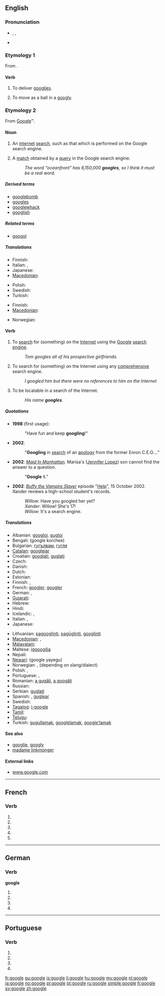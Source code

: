 {{also|Google|googlé}}
==English==
{{wikipedia}}

===Pronunciation===
* {{enPR|go͞o'gəl}}, {{IPA|/ˈɡuːɡəl/}}, {{SAMPA|/"gu:g@l/}}
* {{homophones|Google|googol}}

===Etymology 1===
From {{term|googly|lang=en}}.

====Verb====
{{en-verb|googl|ing}}

# {{intransitive|cricket}} To deliver [[googly|googlies]].
# {{intransitive|cricket}} To move as a ball in a [[googly]].

===Etymology 2===
From [[Google]]™.

====Noun====
{{en-noun}}

# An [[internet]] [[search]], such as that which is performed on the Google search engine.
# {{internet}} A [[match]] obtained by a [[query]] in the Google search engine.
#: ''The word "oceanfront" has 6,150,000 '''googles''', so I think it must be a real word.''

=====Derived terms=====
* [[googlebomb]]
* [[googles]]
* [[googlewhack]]
* [[googlish]]

=====Related terms=====
* [[googol]]

=====Translations=====
{{trans-top|search using Google}}
* Finnish: {{t|fi|googlaus}}
* Italian: {{t-|it|gugolata|f}}, {{t|it|gugulata|f}}
* Japanese: {{t|ja|ググる|tr=guguru|sc=Jpan}}
* [[Macedonian]]: {{t|mk|гуглање|n|tr=gùglanje}}
{{trans-mid}}
* Polish: {{t-|pl|guglanie|n}}
* Swedish: {{t|sv|googling}}
* Turkish: {{t|tr|gugıl}}
{{trans-bottom}}

{{trans-top|search using any comprehensive search engine}}
* Finnish: {{t|fi|haku}}
* [[Macedonian]]: {{t|mk|пребарување|n|tr=prebarùvanje}}
{{trans-mid}}
* Norwegian: {{t|no|nettsøk|n}}
{{trans-bottom}}

====Verb====
{{en-verb|googl|ing}}

# {{transitive}} To [[search]] for (something) on the [[Internet]] using the [[Google]] [[search engine]].
#: ''Tom googles all of his prospective girlfriends.''
# {{transitive|by extension}} To search for (something) on the Internet using any [[comprehensive]] search engine.
#: ''I googled him but there were no references to him on the Internet''
# {{intransitive|internet}} To be locatable in a search of the Internet.
#: ''His name '''googles'''.''

=====Quotations=====
* '''1998''' (first usage): {{cite web
|last=Page
|first=Larry
|authorlink=w:Larry Page
|date=July 8
|url=http://web.archive.org/web/19991009052012/www.egroups.com/group/google-friends/3.html
|title=Google Search Engine: New Features
|publisher=Google Friends Mailing List
|accessdate=2007-08-06
}}
*: "Have fun and keep '''googling'''!"
* '''2002''': {{cite news
| first = Bill
| last = Keller
| url = http://www.nytimes.com/2002/12/28/opinion/28KELL.html?pagewanted=2&todaysheadlines
| title = Who's Sorry Now?
| work = New York Times
| page = A-19
| date = 28 December 2002
| accessdate = 2007-06-24
}}
*: "'''Googling''' in [[search]] of an [[apology]] from the former Enron C.E.O...."
* '''2002''': ''[[w:Maid In Manhattan|Maid In Manhattan]]''. Marisa's ([[w:Jennifer Lopez|Jennifer Lopez]]) son cannot find the answer to a question.
*: "'''Google''' it."
* '''2002''': ''[[w:Buffy the Vampire Slayer|Buffy the Vampire Slayer]]'' episode "[[w:Help (Buffy episode)|Help]]", 15 October 2002. Xander reviews a high-school student's records.
*: ''Willow'': Have you googled her yet?
*: ''Xander'': Willow! She's 17!
*: ''Willow'': It's a search engine.

=====Translations=====
{{trans-top|to search for on the Internet}}
* Albanian: [[googloj]], [[gugloj]]
* Bengali: (google korchee) {{rfscript|Bengali}}
* Bulgarian: [[гугълвам]], [[гугля]]
* [[Catalan]]: [[googlejar]]
* Croatian: [[googlati]], [[guglati]]
* Czech: {{t|cs|vygooglovat}}
* Danish: {{t-|da|google}}
* Dutch: {{t+|nl|googelen}}
* Estonian: {{t|et|googeldama}}
* Finnish: {{t+|fi|googlata}}, {{t-|fi|googlettaa}}
* French: [[googler]], [[gougler]]
* German: {{t+|de|googeln}}, {{t|de|googlen}}
* [[Gujarati]]: {{t|gu|ગૂગલ કરવુ|tr=gūgal karvu|sc=Gujr}}
* Hebrew: {{t|he|גיגל|tr=gigél}}
* Hindi: {{t|hi|गूगल करना|tr=google karnā|sc=Deva}}
* Icelandic: {{t|is|gúgla}}, {{t|is|að gúgla}}
* Italian: {{t+|it|googlare}}, {{t|it|guglare}}
* Japanese: {{t+|ja|ググる|tr=guguru}}
{{trans-mid}}
* Lithuanian: [[pagooglinti]], [[pagūglinti]], [[gооglinti]]
* [[Macedonian]]: {{t|mk|гугла|tr=gùgla}}, {{t|mk|прогуглува|tr=progùgluva}}
* [[Malayalam]]: {{t|ml|ഗൂഗിൾ ചെയ്യൂ|tr=googil cheyyoo|sc=Mlym}}
* Maltese: [[iggoogilja]]
* Nepali: {{t|ne|गूगल गरनु|tr=google garnu|sc=Deva}}
* [[Newari]]: (google yayegu) {{rfscript|Deva}}
* Norwegian: {{t+|no|google}}, {{t|no|googla}} (depending on slang/dialect)
* Polish: {{t+|pl|googlować}}, {{t+|pl|guglać}}
* Portuguese: {{t+|pt|googlar}}, {{t+|pt|guglar}}
* Romanian: [[a gugăli]], [[a googăli]]
* Russian: {{t+|ru|гуглить|tr=gúglit'}}
* Serbian: [[guglati]]
* Spanish: {{t+|es|googlear}}, [[guglear]]
* Swedish: {{t+|sv|googla}}
* [[Tagalog]]: [[i-google]]
* [[Tamil]]: {{t|ta|கூகிள் பண்ணு|tr=kūkil paṇṇu|xs=Tamil}}
* [[Telugu]]: {{t-|te|గుగుల్ చేయ్యి|tr=google cheyyi}}
* Turkish: [[gugullamak]], [[googlelamak]], [[google'lamak]]
{{trans-bottom}}

====See also====
* [[googlie]], [[googly]]
* [[madame linkmonger]]

====External links====
* [http://www.google.com www.google.com]

----

==French==

===Verb===
{{fr-verb-form}}

# {{conjugation of|googler||1|s|pres|ind|lang=fr}}
# {{conjugation of|googler||3|s|pres|ind|lang=fr}}
# {{conjugation of|googler||1|s|pres|sub|lang=fr}}
# {{conjugation of|googler||1|s|pres|sub|lang=fr}}
# {{conjugation of|googler||2|s|imp|lang=fr}}

----

==German==

===Verb===
'''google'''

# {{de-verb form of|googeln|1|s|g}}
# {{de-verb form of|googeln|i|s}}
# {{de-verb form of|googeln|1|s|k1}}
# {{de-verb form of|googeln|3|s|k1}}

----

==Portuguese==

===Verb===
{{pt-verb form}}

# {{pt-verb form of|googlar|ar|subjunctive|present|singular|first}}
# {{pt-verb form of|googlar|ar|subjunctive|present|singular|third}}
# {{pt-verb form of|googlar|ar|imperative|affirmative|singular|third|}}
# {{pt-verb form of|googlar|ar|imperative|negative|singular|third|}}

[[fr:google]]
[[gu:google]]
[[is:google]]
[[li:google]]
[[hu:google]]
[[my:google]]
[[nl:google]]
[[ja:google]]
[[no:google]]
[[pl:google]]
[[pt:google]]
[[ru:google]]
[[simple:google]]
[[fi:google]]
[[sv:google]]
[[zh:google]]